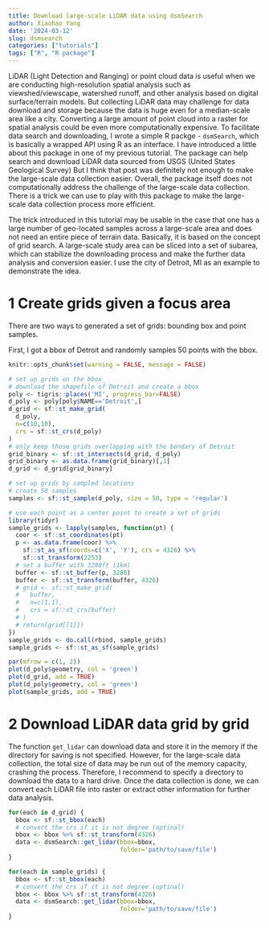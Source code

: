 ```yaml
---
title: Download large-scale LiDAR data using dsmSearch
author: Xiaohao Yang
date: '2024-03-12'
slug: dsmsearch
categories: ["tutorials"]
tags: ["R", "R package"]
---
```


LiDAR (Light Detection and Ranging) or point cloud data is useful when we are conducting high-resolution spatial analysis such as viewshed/viewscape, watershed runoff, and other analysis based on digital surface/terrain models. But collecting LiDAR data may challenge for data download and storage because the data is huge even for a median-scale area like a city. Converting a large amount of point cloud into a raster for spatial analysis could be even more computationally expensive. To facilitate data search and downloading, I wrote a simple R packge - `dsmSearch`, which is basically a wrapped API using R as an interface. I have introduced a little about this package in one of my previous tutorial. The package can help search and download LiDAR data sourced from USGS (United States Geological Survey) But I think that post was definitely not enough to make the large-scale data collection easier. Overall, the package itself does not computationally address the challenge of the large-scale data collection. There is a trick we can use to play with this package to make the large-scale data collection process more efficient.

The trick introduced in this tutorial may be usable in the case that one has a large number of geo-located samples across a large-scale area and does not need an entire piece of terrain data. Basically, it is based on the concept of grid search. A large-scale study area can be sliced into a set of subarea, which can stabilize the downloading process and make the further data analysis and conversion easier. I use the city of Detroit, MI as an example to demonstrate the idea.

# 1 Create grids given a focus area

There are two ways to generated a set of grids: bounding box and point samples.

First, I got a bbox of Detroit and randomly samples 50 points with the bbox. 

```r
knitr::opts_chunk$set(warning = FALSE, message = FALSE) 
```

```r
# set up grids on the bbox
# download the shapefile of Detroit and create a bbox
poly <- tigris::places('MI', progress_bar=FALSE)
d_poly <- poly[poly$NAME=='Detroit',]
d_grid <- sf::st_make_grid(
  d_poly,
  n=c(10,10),
  crs = sf::st_crs(d_poly)
)
# only keep those grids overlapping with the bondary of Detroit
grid_binary <- sf::st_intersects(d_grid, d_poly)
grid_binary <- as.data.frame(grid_binary)[,1]
d_grid <- d_grid[grid_binary]

# set up grids by sampled locations
# create 50 samples
samples <- sf::st_sample(d_poly, size = 50, type = 'regular')

# use each point as a center point to create a set of grids
library(tidyr)
sample_grids <- lapply(samples, function(pt) {
  coor <- sf::st_coordinates(pt)
  p <- as.data.frame(coor) %>% 
    sf::st_as_sf(coords=c('X', 'Y'), crs = 4326) %>%
    sf::st_transform(2253)
  # set a buffer with 3280ft (1km)
  buffer <- sf::st_buffer(p, 3280)
  buffer <- sf::st_transform(buffer, 4326)
  # grid <- sf::st_make_grid(
  #   buffer,
  #   n=c(1,1),
  #   crs = sf::st_crs(buffer)
  # )
  # return(grid[[1]])
})
sample_grids <- do.call(rbind, sample_grids)
sample_grids <- sf::st_as_sf(sample_grids)
```

```r
par(mfrow = c(1, 2))
plot(d_poly$geometry, col = 'green')
plot(d_grid, add = TRUE)
plot(d_poly$geometry, col = 'green')
plot(sample_grids, add = TRUE)
```

# 2 Download LiDAR data grid by grid

The function `get_lidar` can download data and store it in the memory if the directory for saving is not specified. However, for the large-scale data collection, the total size of data may be run out of the memory capacity, crashing the process. Therefore, I recommend to specify a directory to download the data to a hard drive. Once the data collection is done, we can convert each LiDAR file into raster or extract other information for further data analysis.

```r
for(each in d_grid) {
  bbox <- sf::st_bbox(each)
  # convert the crs if it is not degree (optinal)
  bbox <- bbox %>% sf::st_transform(4326)
  data <- dsmSearch::get_lidar(bbox=bbox, 
                               folder='path/to/save/file')
}

for(each in sample_grids) {
  bbox <- sf::st_bbox(each)
  # convert the crs if it is not degree (optinal)
  bbox <- bbox %>% sf::st_transform(4326)
  data <- dsmSearch::get_lidar(bbox=bbox, 
                               folder='path/to/save/file')
}
```
